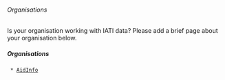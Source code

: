 ====== Organisations ======

Is your organisation working with IATI data? Please add a brief page about your organisation below.

===== Organisations =====

  * [[AidInfo]]


